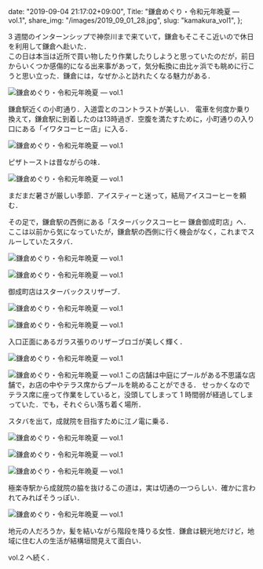   date: "2019-09-04 21:17:02+09:00",
  Title: "鎌倉めぐり・令和元年晩夏  ―  vol.1",
  share_img: "/images/2019_09_01_28.jpg",
  slug: "kamakura_vol1",
};

3 週間のインターンシップで神奈川まで来ていて，鎌倉もそこそこ近いので休日を利用して鎌倉へ赴いた．<br />
この日は本当は近所で買い物したり作業したりしようと思っていたのだが，前日からいくつか感傷的になる出来事があって，気分転換に由比ヶ浜でも眺めに行こうと思い立った．鎌倉には，なぜかふと訪れたくなる魅力がある．

![鎌倉めぐり・令和元年晩夏  ―  vol.1](/images/2019_09_01_29.jpg)

<span className="caption">
  鎌倉駅近くの小町通り．入道雲とのコントラストが美しい．
</span>
電車を何度か乗り換えて，鎌倉駅に到着したのは13時過ぎ．空腹を満たすために，小町通りの入り口にある「イワタコーヒー店」に入る．

![鎌倉めぐり・令和元年晩夏  ―  vol.1](/images/2019_09_01_26.jpg)

<span className="caption">ピザトーストは昔ながらの味．</span>

![鎌倉めぐり・令和元年晩夏  ―  vol.1](/images/2019_09_01_24.jpg)

<span className="caption">
  まだまだ暑さが厳しい季節．アイスティーと迷って，結局アイスコーヒーを頼む．
</span>

その足で，鎌倉駅の西側にある「スターバックスコーヒー 鎌倉御成町店」へ．ここは以前から気になっていたが，鎌倉駅の西側に行く機会がなく，これまでスルーしていたスタバ．

![鎌倉めぐり・令和元年晩夏  ―  vol.1](/images/2019_09_01_9.jpg)

![鎌倉めぐり・令和元年晩夏  ―  vol.1](/images/2019_09_01_13.jpg)

<span className="caption">御成町店はスターバックスリザーブ．</span>

![鎌倉めぐり・令和元年晩夏  ―  vol.1](/images/2019_09_01_6.jpg)

![鎌倉めぐり・令和元年晩夏  ―  vol.1](/images/2019_09_01_8.jpg)

<span className="caption">
  入口正面にあるガラス張りのリザーブロゴが美しく輝く．
</span>

![鎌倉めぐり・令和元年晩夏  ―  vol.1](/images/2019_09_01_33.jpg)

![鎌倉めぐり・令和元年晩夏  ―  vol.1](/images/2019_09_01_2.jpg)
この店舗は中庭にプールがある不思議な店舗で，お店の中やテラス席からプールを眺めることができる．
せっかくなのでテラス席に座って作業をしていると，没頭してしまって 1 時間弱が経過してしまっていた．でも，それぐらい落ち着く場所．

スタバを出て，成就院を目指すために江ノ電に乗る．

![鎌倉めぐり・令和元年晩夏  ―  vol.1](/images/2019_09_01_28.jpg)

![鎌倉めぐり・令和元年晩夏  ―  vol.1](/images/2019_09_01_20.jpg)

![鎌倉めぐり・令和元年晩夏  ―  vol.1](/images/2019_09_01_12.jpg)

<span className="caption">
  極楽寺駅から成就院の脇を抜けるこの道は，実は切通の一つらしい．確かに言われてみればそうっぽい．
</span>

![鎌倉めぐり・令和元年晩夏  ―  vol.1](/images/2019_09_01_19.jpg)

<span className="caption">
  地元の人だろうか，髪を結いながら階段を降りる女性．鎌倉は観光地だけど，地域に住む人の生活が結構垣間見えて面白い．
</span>

vol.2 へ続く．
